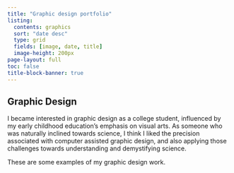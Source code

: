 ```yaml
---
title: "Graphic design portfolio"
listing:
  contents: graphics
  sort: "date desc"
  type: grid
  fields: [image, date, title]
  image-height: 200px
page-layout: full
toc: false
title-block-banner: true
---
```


## Graphic Design

I became interested in graphic design as a college student, influenced by my early childhood education's emphasis on visual arts. As someone who was naturally inclined towards science, I think I liked the precision associated with computer assisted graphic design, and also applying those challenges towards understanding and demystifying science.

These are some examples of my graphic design work.